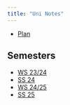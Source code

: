 ```yaml
---
title: "Uni Notes"
---
```


* [Plan](./plan.qmd)

## Semesters 

* [WS 23/24](ws23-24/index.qmd)
* [SS 24](ss24/index.qmd)
* [WS 24/25](ws24-25/index.qmd)
* [SS 25](ss25/index.qmd)

